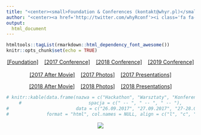 ```yaml
---
title: "<center><small>Foundation & Conferences (kontakt@whyr.pl)</small>"
author: "<center><a href='http://twitter.com/whyRconf'><i class='fa fa-twitter'></i></a>&nbsp;&nbsp;<a href='http://facebook.com/whyRconf/'><i class='fa fa-facebook'></i></a>&nbsp;&nbsp;<a href='https://github.com/WhyRFoundation'><i class='fa fa-github'></i></a>&nbsp;&nbsp;<br></center>"
output: 
  html_document
---
```


```r
htmltools::tagList(rmarkdown::html_dependency_font_awesome())
knitr::opts_chunk$set(echo = TRUE)
```

<center>

[[Foundation]](http://whyr.pl/foundation/) &nbsp;&nbsp; [[2017 Conference]](https://whyr2017.github.io/) &nbsp;&nbsp; [[2018 Conference]](http://whyr2018.pl/) &nbsp;&nbsp; [[2019 Conference]](http://whyr.pl/2019/)
<br><br>
[[2017 After Movie]](https://vimeo.com/239259242) &nbsp;&nbsp; [[2017 Photos]](https://www.facebook.com/whyRconf/photos/) &nbsp;&nbsp; [[2017 Presentations]](https://github.com/WhyR2017/prezentacje)

[[2018 After Movie]](https://www.youtube.com/watch?v=NNsceaqEP1w) &nbsp;&nbsp; [[2018 Photos]](https://www.facebook.com/whyRconf/photos/) &nbsp;&nbsp; [[2018 Presentations]](https://github.com/WhyR2018/presentations)

```r
# knitr::kable(data.frame(nazwa = c("Hackathon", "Warsztaty", "Konferencja"),
#                         spacja = c(" -- ", " -- ", " -- "),
#                         data = c("26.09.2017", "27.09.2017", "27-28.09.2017")),
#              format = "html", col.names = NULL, align = c("l", "c", "r"))
```

<img src="found.png">
</center>